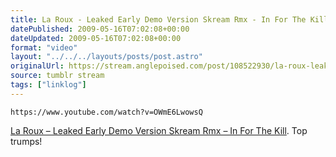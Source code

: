 ```yaml
---
title: La Roux - Leaked Early Demo Version Skream Rmx - In For The Kill
datePublished: 2009-05-16T07:02:08+00:00
dateUpdated: 2009-05-16T07:02:08+00:00
format: "video"
layout: "../../../layouts/posts/post.astro"
originalUrl: https://stream.anglepoised.com/post/108522930/la-roux-leaked-early-demo-version-skream-rmx
source: tumblr stream
tags: ["linklog"]
---
```


`https://www.youtube.com/watch?v=OWmE6LwowsQ`

[La Roux &#8211; Leaked Early Demo Version Skream Rmx &#8211; In For The Kill][1]. Top trumps!

[1]: https://www.youtube.com/watch?v=OWmE6LwowsQ
